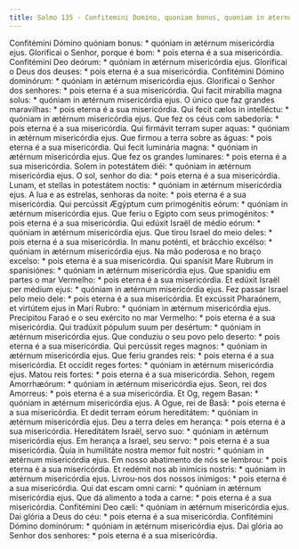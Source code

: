 ```yaml
---
title: Salmo 135 - Confitemini Domino, quoniam bonus, quoniam in æternum
---
```


<div class="grid grid-cols-2 gap-5">
  <span class="col-6 dropcaps text-justify">
    Confitémini Dómino quóniam bonus: * quóniam in ætérnum misericórdia ejus.
  </span>
  <span class="col-6 dropcaps text-justify">
    Glorificai o Senhor, porque é bom: * pois eterna é a sua misericórdia.
  </span>
  <span class="col-6 text-justify">
    Confitémini Deo deórum: * quóniam in ætérnum misericórdia ejus.
  </span>
  <span class="col-6 text-justify">
    Glorificai o Deus dos deuses: * pois eterna é a sua misericórdia.
  </span>
  <span class="col-6 text-justify">
    Confitémini Dómino dominórum: * quóniam in ætérnum misericórdia ejus.
  </span>
  <span class="col-6 text-justify">
    Glorificai o Senhor dos senhores: * pois eterna é a sua misericórdia.
  </span>
  <span class="col-6 text-justify">
    Qui facit mirabília magna solus: * quóniam in ætérnum misericórdia ejus.
  </span>
  <span class="col-6 text-justify">
    O único que faz grandes maravilhas: * pois eterna é a sua misericórdia.
  </span>
  <span class="col-6 text-justify">
    Qui fecit cælos in intelléctu: * quóniam in ætérnum misericórdia ejus.
  </span>
  <span class="col-6 text-justify">
    Que fez os céus com sabedoria: * pois eterna é a sua misericórdia.
  </span>
  <span class="col-6 text-justify">
    Qui firmávit terram super aquas: * quóniam in ætérnum misericórdia ejus.
  </span>
  <span class="col-6 text-justify">
    Que firmou a terra sobre as águas: * pois eterna é a sua misericórdia.
  </span>
  <span class="col-6 text-justify">
    Qui fecit luminária magna: * quóniam in ætérnum misericórdia ejus.
  </span>
  <span class="col-6 text-justify">
    Que fez os grandes luminares: * pois eterna é a sua misericórdia.
  </span>
  <span class="col-6 text-justify">
    Solem in potestátem diéi: * quóniam in ætérnum misericórdia ejus.
  </span>
  <span class="col-6 text-justify">
    O sol, senhor do dia: * pois eterna é a sua misericórdia.
  </span>
  <span class="col-6 text-justify">
    Lunam, et stellas in potestátem noctis: * quóniam in ætérnum misericórdia
    ejus.
  </span>
  <span class="col-6 text-justify">
    A lua e as estrelas, senhoras da noite: * pois eterna é a sua misericórdia.
  </span>
  <span class="col-6 text-justify">
    Qui percússit Ægýptum cum primogénitis eórum: * quóniam in ætérnum
    misericórdia ejus.
  </span>
  <span class="col-6 text-justify">
    Que feriu o Egipto com seus primogénitos: * pois eterna é a sua
    misericórdia.
  </span>
  <span class="col-6 text-justify">
    Qui edúxit Israël de médio eórum: * quóniam in ætérnum misericórdia ejus.
  </span>
  <span class="col-6 text-justify">
    Que tirou Israel do meio deles: * pois eterna é a sua misericórdia.
  </span>
  <span class="col-6 text-justify">
    In manu poténti, et brácchio excélso: * quóniam in ætérnum misericórdia
    ejus.
  </span>
  <span class="col-6 text-justify">
    Na mão poderosa e no braço excelso: * pois eterna é a sua misericórdia.
  </span>
  <span class="col-6 text-justify">
    Qui spanísit Mare Rubrum in spanisiónes: * quóniam in ætérnum misericórdia
    ejus.
  </span>
  <span class="col-6 text-justify">
    Que spanidiu em partes o mar Vermelho: * pois eterna é a sua misericórdia.
  </span>
  <span class="col-6 text-justify">
    Et edúxit Israël per médium ejus: * quóniam in ætérnum misericórdia ejus.
  </span>
  <span class="col-6 text-justify">
    Fez passar Israel pelo meio dele: * pois eterna é a sua misericórdia.
  </span>
  <span class="col-6 text-justify">
    Et excússit Pharaónem, et virtútem ejus in Mari Rubro: * quóniam in ætérnum
    misericórdia ejus.
  </span>
  <span class="col-6 text-justify">
    Precipitou Faraó e o seu exército no mar Vermelho: * pois eterna é a sua
    misericórdia.
  </span>
  <span class="col-6 text-justify">
    Qui tradúxit pópulum suum per desértum: * quóniam in ætérnum misericórdia
    ejus.
  </span>
  <span class="col-6 text-justify">
    Que conduziu o seu povo pelo deserto: * pois eterna é a sua misericórdia.
  </span>
  <span class="col-6 text-justify">
    Qui percússit reges magnos: * quóniam in ætérnum misericórdia ejus.
  </span>
  <span class="col-6 text-justify">
    Que feriu grandes reis: * pois eterna é a sua misericórdia.
  </span>
  <span class="col-6 text-justify">
    Et occídit reges fortes: * quóniam in ætérnum misericórdia ejus.
  </span>
  <span class="col-6 text-justify">
    Matou reis fortes: * pois eterna é a sua misericórdia.
  </span>
  <span class="col-6 text-justify">
    Sehon, regem Amorrhæórum: * quóniam in ætérnum misericórdia ejus.
  </span>
  <span class="col-6 text-justify">
    Seon, rei dos Amorreus: * pois eterna é a sua misericórdia.
  </span>
  <span class="col-6 text-justify">
    Et Og, regem Basan: * quóniam in ætérnum misericórdia ejus.
  </span>
  <span class="col-6 text-justify">
    A Ogue, rei de Basã: * pois eterna é a sua misericórdia.
  </span>
  <span class="col-6 text-justify">
    Et dedit terram eórum hereditátem: * quóniam in ætérnum misericórdia ejus.
  </span>
  <span class="col-6 text-justify">
    Deu a terra deles em herança: * pois eterna é a sua misericórdia.
  </span>
  <span class="col-6 text-justify">
    Hereditátem Israël, servo suo: * quóniam in ætérnum misericórdia ejus.
  </span>
  <span class="col-6 text-justify">
    Em herança a Israel, seu servo: * pois eterna é a sua misericórdia.
  </span>
  <span class="col-6 text-justify">
    Quia in humilitáte nostra memor fuit nostri: * quóniam in ætérnum
    misericórdia ejus.
  </span>
  <span class="col-6 text-justify">
    Em nosso abatimento de nós se lembrou: * pois eterna é a sua misericórdia.
  </span>
  <span class="col-6 text-justify">
    Et redémit nos ab inimícis nostris: * quóniam in ætérnum misericórdia ejus.
  </span>
  <span class="col-6 text-justify">
    Livrou-nos dos nossos inimigos: * pois eterna é a sua misericórdia.
  </span>
  <span class="col-6 text-justify">
    Qui dat escam omni carni: * quóniam in ætérnum misericórdia ejus.
  </span>
  <span class="col-6 text-justify">
    Que dá alimento a toda a carne: * pois eterna é a sua misericórdia.
  </span>
  <span class="col-6 text-justify">
    Confitémini Deo cæli: * quóniam in ætérnum misericórdia ejus.
  </span>
  <span class="col-6 text-justify">
    Dai glória a Deus do céu: * pois eterna é a sua misericórdia.
  </span>
  <span class="col-6 text-justify">
    Confitémini Dómino dominórum: * quóniam in ætérnum misericórdia ejus.
  </span>
  <span class="col-6 text-justify">
    Dai glória ao Senhor dos senhores: * pois eterna é a sua misericórdia.
  </span>
</div>
